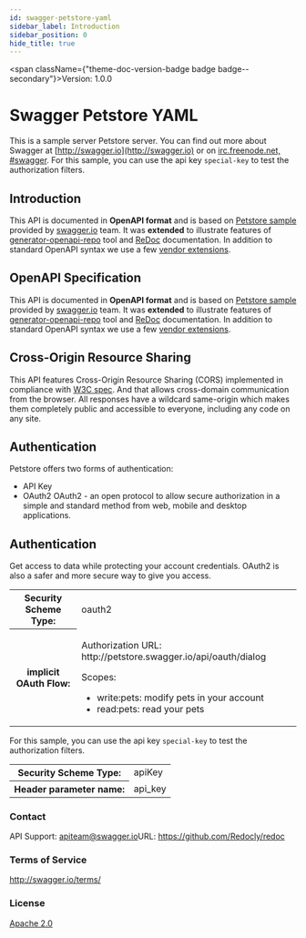 ```yaml
---
id: swagger-petstore-yaml
sidebar_label: Introduction
sidebar_position: 0
hide_title: true
---
```



<span className={"theme-doc-version-badge badge badge--secondary"}>Version: 1.0.0</span>

# Swagger Petstore YAML



This is a sample server Petstore server.
You can find out more about Swagger at
[http://swagger.io](http://swagger.io) or on [irc.freenode.net, #swagger](http://swagger.io/irc/).
For this sample, you can use the api key `special-key` to test the authorization filters.

## Introduction
This API is documented in **OpenAPI format** and is based on
[Petstore sample](http://petstore.swagger.io/) provided by [swagger.io](http://swagger.io) team.
It was **extended** to illustrate features of [generator-openapi-repo](https://github.com/Rebilly/generator-openapi-repo)
tool and [ReDoc](https://github.com/Redocly/redoc) documentation. In addition to standard
OpenAPI syntax we use a few [vendor extensions](https://github.com/Redocly/redoc/blob/master/docs/redoc-vendor-extensions.md).

## OpenAPI Specification
This API is documented in **OpenAPI format** and is based on
[Petstore sample](http://petstore.swagger.io/) provided by [swagger.io](http://swagger.io) team.
It was **extended** to illustrate features of [generator-openapi-repo](https://github.com/Rebilly/generator-openapi-repo)
tool and [ReDoc](https://github.com/Redocly/redoc) documentation. In addition to standard
OpenAPI syntax we use a few [vendor extensions](https://github.com/Redocly/redoc/blob/master/docs/redoc-vendor-extensions.md).

## Cross-Origin Resource Sharing
This API features Cross-Origin Resource Sharing (CORS) implemented in compliance with  [W3C spec](https://www.w3.org/TR/cors/).
And that allows cross-domain communication from the browser.
All responses have a wildcard same-origin which makes them completely public and accessible to everyone, including any code on any site.

## Authentication

Petstore offers two forms of authentication:
  - API Key
  - OAuth2
OAuth2 - an open protocol to allow secure authorization in a simple
and standard method from web, mobile and desktop applications.

<SecurityDefinitions />


<div style={{"marginBottom":"2rem"}}><h2 id={"authentication"} style={{"marginBottom":"1rem"}}>Authentication</h2><Tabs><TabItem label={"Petstore Auth"} value={"petstore_auth"}>

Get access to data while protecting your account credentials.
OAuth2 is also a safer and more secure way to give you access.


<div><table><tbody><tr><th>Security Scheme Type:</th><td>oauth2</td></tr><tr><th>implicit OAuth Flow:</th><td><p>Authorization URL: http://petstore.swagger.io/api/oauth/dialog</p><span>Scopes:</span><ul><li>write:pets: modify pets in your account</li><li>read:pets: read your pets</li></ul></td></tr></tbody></table></div></TabItem><TabItem label={"API Key"} value={"api_key"}>

For this sample, you can use the api key `special-key` to test the authorization filters.


<div><table><tbody><tr><th>Security Scheme Type:</th><td>apiKey</td></tr><tr><th>Header parameter name:</th><td>api_key</td></tr></tbody></table></div></TabItem></Tabs></div><div style={{"display":"flex","flexDirection":"column","marginBottom":"var(--ifm-paragraph-margin-bottom)"}}><h3 style={{"marginBottom":"0.25rem"}}>Contact</h3><span>API Support: <a href={"mailto:apiteam@swagger.io"}>apiteam@swagger.io</a></span><span>URL: <a href={"https://github.com/Redocly/redoc"}>https://github.com/Redocly/redoc</a></span></div><div style={{"marginBottom":"var(--ifm-paragraph-margin-bottom)"}}><h3 style={{"marginBottom":"0.25rem"}}>Terms of Service</h3><a href={"http://swagger.io/terms/"}>http://swagger.io/terms/</a></div><div style={{"marginBottom":"var(--ifm-paragraph-margin-bottom)"}}><h3 style={{"marginBottom":"0.25rem"}}>License</h3><a href={"http://www.apache.org/licenses/LICENSE-2.0.html"}>Apache 2.0</a></div>
      